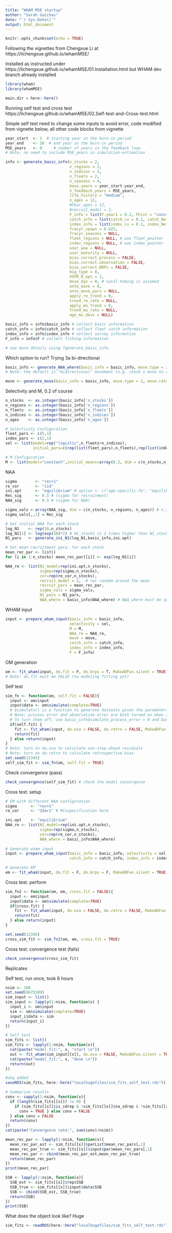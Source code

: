 ```yaml
---
title: "WHAM MSE startup"
author: "Sarah Gaichas"
date: "`r Sys.Date()`"
output: html_document
---
```


```r
knitr::opts_chunk$set(echo = TRUE)
```

Following the vignettes from Chengxue Li at https://lichengxue.github.io/whamMSE/

Installed as instructed under https://lichengxue.github.io/whamMSE/01.Installation.html but WHAM dev branch already installed

```r
library(wham)
library(whamMSE)

main.dir = here::here()
```


Running self test and cross test https://lichengxue.github.io/whamMSE/02.Self-test-and-Cross-test.html

Simple self test need to change some inputs to avoid error, code modified from vignette below, all other code blocks from vignette

```r
year_start  <- 1  # starting year in the burn-in period
year_end    <- 20  # end year in the burn-in period
MSE_years   <- 0     # number of years in the feedback loop
# Note: no need to include MSE_years in simulation-estimation 

info <- generate_basic_info(n_stocks = 2,
                            n_regions = 2,
                            n_indices = 2,
                            n_fleets = 2,
                            n_seasons = 4,
                            base.years = year_start:year_end,
                            n_feedback_years = MSE_years,
                            life_history = "medium",
                            n_ages = 12,
                            #Fbar_ages = 12,
                            #recruit_model = 2,
                            F_info = list(F.year1 = 0.2, Fhist = "constant", Fmax = 0.4, Fmin = 0.2, change_time = 0.5, user_F = NULL),
                            catch_info = list(catch_cv = 0.1, catch_Neff = 100),
                            index_info = list(index_cv = 0.1, index_Neff = 100, fracyr_indices = 0.625, q = 0.2),
                            fracyr_spawn = 0.625,
                            fracyr_seasons = NULL,
                            fleet_regions = NULL, # was fleet_pointer
                            index_regions = NULL, # was index_pointer
                            user_waa = NULL,
                            user_maturity = NULL,
                            bias.correct.process = FALSE,
                            bias.correct.observation = FALSE,
                            bias.correct.BRPs = FALSE,
                            mig_type = 0,
                            XSPR_R_opt = 2,
                            move_dyn = 0, # natal homing is assumed
                            onto_move = 0,
                            onto_move_pars = NULL,
                            apply_re_trend = 0,
                            trend_re_rate = NULL,
                            apply_mu_trend = 0,
                            trend_mu_rate = NULL, 
                            age_mu_devs = NULL) 

basic_info = info$basic_info # collect basic information
catch_info = info$catch_info # collect fleet catch information
index_info = info$index_info # collect survey information
F_info = info$F # collect fishing information

# see more details using ?generate_basic_info
```

Which option to run? Trying 3a bi-directional

```r
basic_info <- generate_NAA_where(basic_info = basic_info, move.type = 2)
# Note: the default is "bidirectional" movement (e.g. stock 1 move to region 2 and stock 2 move to region 1)

move <- generate_move(basic_info = basic_info, move.type = 2, move.rate = c(0.3, 0.1), move.re = "constant") # Note: default is move = 0.3 (constant) for stock1 and 0.1 (constant) for the other stocks
```

Selectivity and M, 0.2 of course

```r
n_stocks  <- as.integer(basic_info['n_stocks'])
n_regions <- as.integer(basic_info['n_regions'])
n_fleets  <- as.integer(basic_info['n_fleets'])
n_indices <- as.integer(basic_info['n_indices'])
n_ages    <- as.integer(basic_info['n_ages'])

# Selectivity Configuration
fleet_pars <- c(5,1)
index_pars <- c(2,1)
sel <- list(model=rep("logistic",n_fleets+n_indices),
            initial_pars=c(rep(list(fleet_pars),n_fleets),rep(list(index_pars),n_indices)))

# M Configuration
M <- list(model="constant",initial_means=array(0.2, dim = c(n_stocks,n_regions,n_ages)))
```

NAA

```r
sigma        <- "rec+1"
re_cor       <- "iid"
ini.opt      <- "equilibrium" # option <- c("age-specific-fe", "equilibrium")
Rec_sig      <- 0.5 # (sigma for recruitment)
NAA_sig      <- 0.5 # (sigma for NAA)

sigma_vals = array(NAA_sig, dim = c(n_stocks, n_regions, n_ages)) # n_stocks x n_regions x n_ages
sigma_vals[,,1] = Rec_sig

# Set initial NAA for each stock
log_N1    <- rep(10,n_stocks)
log_N1[1] <- log(exp(10)*2) # N1_stock1 is 2 times higher than N1_stock2
N1_pars   <- generate_ini_N1(log_N1,basic_info,ini.opt)

# Set mean recruitment para. for each stock
mean_rec_par <- list()
for (i in 1:n_stocks) mean_rec_par[[i]] <- exp(log_N1[i])

NAA_re <- list(N1_model=rep(ini.opt,n_stocks),
               sigma=rep(sigma,n_stocks),
               cor=rep(re_cor,n_stocks),
               recruit_model = 2,  # rec random around the mean
               recruit_pars = mean_rec_par, 
               sigma_vals = sigma_vals,  
               N1_pars = N1_pars,
               NAA_where = basic_info$NAA_where) # NAA_where must be specified in basic_info!
```

WHAM input

```r
input <- prepare_wham_input(basic_info = basic_info, 
                            selectivity = sel, 
                            M = M, 
                            NAA_re = NAA_re, 
                            move = move,
                            catch_info = catch_info, 
                            index_info = index_info, 
                            F = F_info)
```

OM generation

```r
om <- fit_wham(input, do.fit = F, do.brps = T, MakeADFun.silent = TRUE)
# Note: do.fit must be FALSE (no modeling fitting yet)
```

Self test

```r
sim_fn <- function(om, self.fit = FALSE){
  input <- om$input
  input$data <- om$simulate(complete=TRUE)
  # $simulate() is a function to generate datasets given the parameters defined in the OM
  # Note: process error and observation error are both turned on when simulating datasets 
  # To turn them off, use basic_info$simulate_process_error = 0 and basic_info$simulate_observation_error = 0
  if(self.fit) {
    fit <- fit_wham(input, do.osa = FALSE, do.retro = FALSE, MakeADFun.silent = FALSE)
    return(fit)
  } else return(input) 
}
# Note: turn on do.osa to calculate one-step-ahead residuals
# Note: turn on do.retro to calculate retrospective bias
set.seed(12345)
self_sim_fit <- sim_fn(om, self.fit = TRUE)
```

Check convergence (pass)

```r
check_convergence(self_sim_fit) # check the model convergence
```

Cross test: setup

```r
# EM with different NAA configuration
sigma      <- "rec+1"
re_cor     <- "2dar1" # Misspecification here

ini.opt    <- "equilibrium"
NAA_re <- list(N1_model=rep(ini.opt,n_stocks),
               sigma=rep(sigma,n_stocks),
               cor=rep(re_cor,n_stocks),
               NAA_where = basic_info$NAA_where)
               
# Generate wham input
input <- prepare_wham_input(basic_info = basic_info, selectivity = sel, M = M, NAA_re = NAA_re, move = move,
                            catch_info = catch_info, index_info = index_info, F = F_info)

# Generate EM
em <- fit_wham(input, do.fit = F, do.brps = F, MakeADFun.silent = TRUE)
```

Cross test: perform

```r
sim_fn2 <- function(om, em, cross.fit = FALSE){
  input <- em$input
  input$data <- om$simulate(complete=TRUE)
  if(cross.fit) {
    fit <- fit_wham(input, do.osa = FALSE, do.retro = FALSE, MakeADFun.silent = FALSE)
    return(fit)
  } else return(input) 
}

set.seed(12345)
cross_sim_fit <- sim_fn2(om, em, cross.fit = TRUE)
```

Cross test: convergence test (fails)

```r
check_convergence(cross_sim_fit)
```
Replicates

Self test, run once, took 6 hours

```r
nsim <- 100 
set.seed(8675309) 
sim_input <- list()
sim_input <- lapply(1:nsim, function(x) {
  input_i <- om$input
  sim <- om$simulate(complete=TRUE)
  input_i$data <- sim
  return(input_i)
})

# Self test
sim_fits <- list()
sim_fits <- lapply(1:nsim, function(x){
  cat(paste("model_fit:", x, "start \n"))
  out <- fit_wham(sim_input[[x]], do.osa = FALSE, MakeADFun.silent = TRUE, retro.silent = TRUE, save.sdrep = FALSE)
  cat(paste("model_fit:", x, "done \n"))
  return(out)
})

#skg added
saveRDS(sim_fits, here::here("localhugefiles/sim_fits_self_test.rds"))

# Summarize results 
conv <- sapply(1:nsim, function(x){
  if (length(sim_fits[[x]]) != 0) {
    if (sim_fits[[x]]$is_sdrep & !sim_fits[[x]]$na_sdrep & !sim_fits[[x]]$hessian) {
      conv = TRUE } else conv = FALSE
  } else conv = FALSE
  return(conv)
})
cat(paste("Convergence rate:", sum(conv)/nsim))

mean_rec_par <- lapply(1:nsim, function(x){
  mean_rec_par_est <- sim_fits[[x]]$parList$mean_rec_pars[,1]
  mean_rec_par_true <- sim_fits[[x]]$input$par$mean_rec_pars[,1]
  mean_rec_par <- cbind(mean_rec_par_est,mean_rec_par_true)
  return(mean_rec_par)
})
print(mean_rec_par)

SSB <- lapply(1:nsim, function(x){
  SSB_est <- sim_fits[[x]]$rep$SSB
  SSB_true <- sim_fits[[x]]$input$data$SSB
  SSB <- cbind(SSB_est, SSB_true)
  return(SSB)
})
print(SSB)


```

What does the object look like? Huge

```r
sim_fits <- readRDS(here::here("localhugefiles/sim_fits_self_test.rds"))


```

